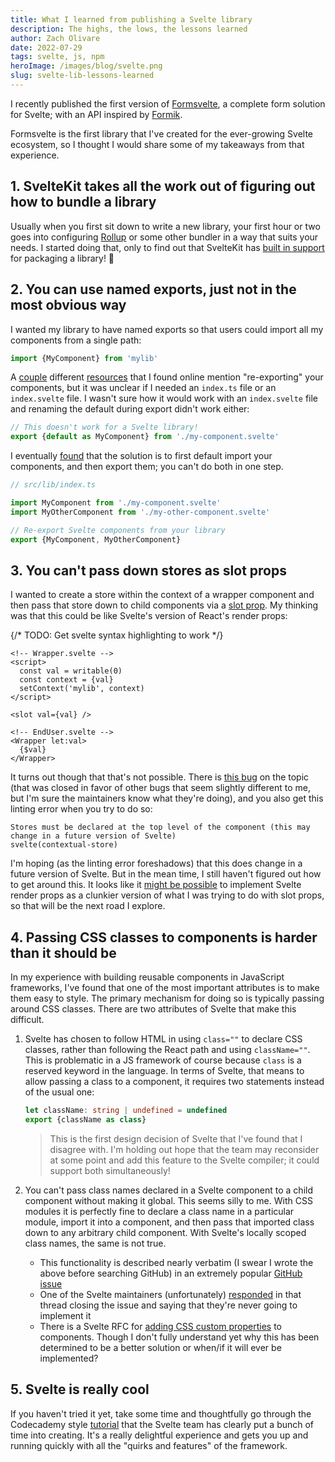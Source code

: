 ```yaml
---
title: What I learned from publishing a Svelte library
description: The highs, the lows, the lessons learned
author: Zach Olivare
date: 2022-07-29
tags: svelte, js, npm
heroImage: /images/blog/svelte.png
slug: svelte-lib-lessons-learned
---
```


I recently published the first version of [Formsvelte](https://www.npmjs.com/package/formsvelte), a complete form solution for Svelte; with an API inspired by [Formik](https://formik.org).

Formsvelte is the first library that I've created for the ever-growing Svelte ecosystem, so I thought I would share some of my takeaways from that experience.

## 1. SvelteKit takes all the work out of figuring out how to bundle a library

Usually when you first sit down to write a new library, your first hour or two goes into configuring [Rollup](https://rollupjs.org) or some other bundler in a way that suits your needs. I started doing that, only to find out that SvelteKit has [built in support](https://kit.svelte.dev/docs/packaging) for packaging a library! 🎉

## 2. You can use named exports, just not in the most obvious way

I wanted my library to have named exports so that users could import all my components from a single path:

```js
import {MyComponent} from 'mylib'
```

A [couple](https://kit.svelte.dev/docs/packaging) different [resources](https://blog.logrocket.com/build-your-own-component-library-svelte/) that I found online mention "re-exporting" your components, but it was unclear if I needed an `index.ts` file or an `index.svelte` file. I wasn't sure how it would work with an `index.svelte` file and renaming the default during export didn't work either:

```js
// This doesn't work for a Svelte library!
export {default as MyComponent} from './my-component.svelte'
```

I eventually [found](https://github.com/tomblachut/svelte-intellij/issues/48#issuecomment-678812773) that the solution is to first default import your components, and then export them; you can't do both in one step.

```js
// src/lib/index.ts

import MyComponent from './my-component.svelte'
import MyOtherComponent from './my-other-component.svelte'

// Re-export Svelte components from your library
export {MyComponent, MyOtherComponent}
```

## 3. You can't pass down stores as slot props

I wanted to create a store within the context of a wrapper component and then pass that store down to child components via a [slot prop](https://svelte.dev/tutorial/slot-props). My thinking was that this could be like Svelte's version of React's render props:

{/* TODO: Get svelte syntax highlighting to work */}

```
<!-- Wrapper.svelte -->
<script>
  const val = writable(0)
  const context = {val}
  setContext('mylib', context)
</script>

<slot val={val} />
```

```
<!-- EndUser.svelte -->
<Wrapper let:val>
  {$val}
</Wrapper>
```

It turns out though that that's not possible. There is [this bug](https://github.com/sveltejs/svelte/issues/5707) on the topic (that was closed in favor of other bugs that seem slightly different to me, but I'm sure the maintainers know what they're doing), and you also get this linting error when you try to do so:

```
Stores must be declared at the top level of the component (this may change in a future version of Svelte)
svelte(contextual-store)
```

I'm hoping (as the linting error foreshadows) that this does change in a future version of Svelte. But in the mean time, I still haven't figured out how to get around this. It looks like it [might be possible](https://svelte.dev/repl/37699ffa336b444e884d592c6d867be6?version=3.37.0) to implement Svelte render props as a clunkier version of what I was trying to do with slot props, so that will be the next road I explore.

## 4. Passing CSS classes to components is harder than it should be

In my experience with building reusable components in JavaScript frameworks, I've found that one of the most important attributes is to make them easy to style. The primary mechanism for doing so is typically passing around CSS classes. There are two attributes of Svelte that make this difficult.

1. Svelte has chosen to follow HTML in using `class=""` to declare CSS classes, rather than following the React path and using `className=""`. This is problematic in a JS framework of course because `class` is a reserved keyword in the language. In terms of Svelte, that means to allow passing a class to a component, it requires two statements instead of the usual one:

   ```ts
   let className: string | undefined = undefined
   export {className as class}
   ```

   > This is the first design decision of Svelte that I've found that I disagree with. I'm holding out hope that the team may reconsider at some point and add this feature to the Svelte compiler; it could support both simultaneously!

1. You can't pass class names declared in a Svelte component to a child component without making it global. This seems silly to me. With CSS modules it is perfectly fine to declare a class name in a particular module, import it into a component, and then pass that imported class down to any arbitrary child component. With Svelte's locally scoped class names, the same is not true.

   - This functionality is described nearly verbatim (I swear I wrote the above before searching GitHub) in an extremely popular [GitHub issue](https://github.com/sveltejs/svelte/issues/2870)
   - One of the Svelte maintainers (unfortunately) [responded](https://github.com/sveltejs/svelte/issues/2870#issuecomment-558822588) in that thread closing the issue and saying that they're never going to implement it
   - There is a Svelte RFC for [adding CSS custom properties](https://github.com/sveltejs/rfcs/pull/13) to components. Though I don't fully understand yet why this has been determined to be a better solution or when/if it will ever be implemented?

## 5. Svelte is really cool

If you haven't tried it yet, take some time and thoughtfully go through the Codecademy style [tutorial](https://svelte.dev/tutorial/basics) that the Svelte team has clearly put a bunch of time into creating. It's a really delightful experience and gets you up and running quickly with all the "quirks and features" of the framework.
